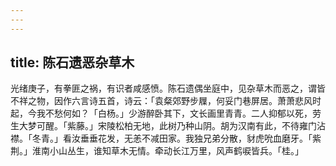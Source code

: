 ```yaml
---
---
---
```

title: 陈石遗恶杂草木
---



光绪庚子，有拳匪之祸，有识者咸感愤。陈石遗偶坐庭中，见杂草木而恶之，谓皆不祥之物，因作六言诗五首，诗云：「袁粲郊野步屧，何妥门巷屏居。萧萧悲风时起，今我不愁何如？「白杨。」少游醉卧其下，文长画里青青。二人抑郁以死，劳生大梦可醒。「紫藤。」宋陵松柏无地，此树乃种山阴。胡为汉南有此，不待雍门沾襟。「冬青。」看汝垂垂花发，无恙不减田家。我独兄弟分散，豺虎吮血磨牙。「紫荆。」淮南小山丛生，谁知草木无情。牵动长江万里，风声鹤唳皆兵。「桂。」